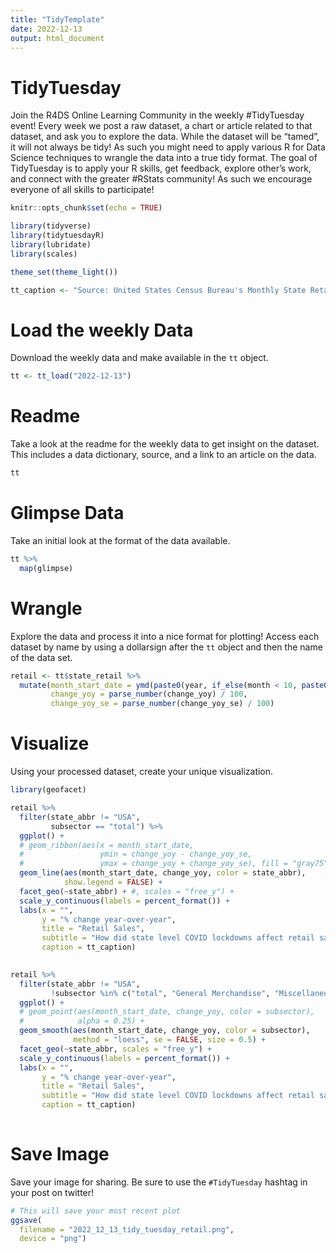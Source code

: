 ```yaml
---
title: "TidyTemplate"
date: 2022-12-13
output: html_document
---
```


# TidyTuesday

Join the R4DS Online Learning Community in the weekly #TidyTuesday event!
Every week we post a raw dataset, a chart or article related to that dataset, and ask you to explore the data.
While the dataset will be “tamed”, it will not always be tidy! As such you might need to apply various R for Data Science techniques to wrangle the data into a true tidy format.
The goal of TidyTuesday is to apply your R skills, get feedback, explore other’s work, and connect with the greater #RStats community!
As such we encourage everyone of all skills to participate!

```r

knitr::opts_chunk$set(echo = TRUE)

library(tidyverse)
library(tidytuesdayR)
library(lubridate)
library(scales)

theme_set(theme_light())

tt_caption <- "Source: United States Census Bureau's Monthly State Retail Sales  |  DataViz: Tony Galvan  |  Twitter: @GDataScience1  |  #TidyTuesday"

```

# Load the weekly Data

Download the weekly data and make available in the `tt` object.

```r

tt <- tt_load("2022-12-13")

```


# Readme

Take a look at the readme for the weekly data to get insight on the dataset.
This includes a data dictionary, source, and a link to an article on the data.

```r

tt

```


# Glimpse Data

Take an initial look at the format of the data available.

```r

tt %>% 
  map(glimpse)

```

# Wrangle

Explore the data and process it into a nice format for plotting! Access each dataset by name by using a dollarsign after the `tt` object and then the name of the data set.

```r

retail <- tt$state_retail %>%
  mutate(month_start_date = ymd(paste0(year, if_else(month < 10, paste0("0", month), as.character(month)), "01")),
         change_yoy = parse_number(change_yoy) / 100,
         change_yoy_se = parse_number(change_yoy_se) / 100)

```


# Visualize

Using your processed dataset, create your unique visualization.

```r

library(geofacet)

retail %>%
  filter(state_abbr != "USA",
         subsector == "total") %>%
  ggplot() +
  # geom_ribbon(aes(x = month_start_date, 
  #                 ymin = change_yoy - change_yoy_se, 
  #                 ymax = change_yoy + change_yoy_se), fill = "gray75") +
  geom_line(aes(month_start_date, change_yoy, color = state_abbr),
            show.legend = FALSE) +
  facet_geo(~state_abbr) + #, scales = "free_y") +
  scale_y_continuous(labels = percent_format()) +
  labs(x = "",
       y = "% change year-over-year",
       title = "Retail Sales",
       subtitle = "How did state level COVID lockdowns affect retail sales?",
       caption = tt_caption)
  
```

```r

retail %>%
  filter(state_abbr != "USA",
         !subsector %in% c("total", "General Merchandise", "Miscellaneous Store Retailers")) %>%
  ggplot() +
  # geom_point(aes(month_start_date, change_yoy, color = subsector),
  #            alpha = 0.25) +
  geom_smooth(aes(month_start_date, change_yoy, color = subsector),
              method = "loess", se = FALSE, size = 0.5) +
  facet_geo(~state_abbr, scales = "free_y") +
  scale_y_continuous(labels = percent_format()) +
  labs(x = "",
       y = "% change year-over-year",
       title = "Retail Sales",
       subtitle = "How did state level COVID lockdowns affect retail sales?",
       caption = tt_caption)
  
```

# Save Image

Save your image for sharing. Be sure to use the `#TidyTuesday` hashtag in your post on twitter! 

```r

# This will save your most recent plot
ggsave(
  filename = "2022_12_13_tidy_tuesday_retail.png",
  device = "png")

```
